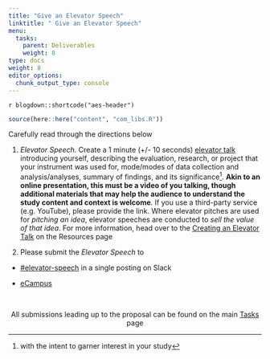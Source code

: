 ```yaml
---
title: "Give an Elevator Speech"
linktitle: " Give an Elevator Speech"
menu:
  tasks:
    parent: Deliverables
    weight: 8
type: docs
weight: 8
editor_options: 
  chunk_output_type: console
---
```


`r blogdown::shortcode("aes-header")`

<style>
.article-style img, 
.article-style video {
  margin-left: 0;
  margin-right: auto;
  margin-top: 0rem;
  margin-bottom: 1rem;
  vertical-align: text-top;
  padding: 0;
  bottom: 0px;
  display: inline;
}
</style>

```r
source(here::here("content", "com_libs.R"))
```

Carefully read through the directions below 

1. *Elevator Speech*. Create a 1 minute (+/- 10 seconds) [elevator talk](https://uclalibrary.github.io/research-tips/deconstructing-the-elevator-speech/){target="_blank"} introducing yourself, describing the evaluation, research, or project that your instrument was used for, mode/modes of data collection and analysis/analyses, summary of findings, and its significance^[with the intent to garner interest in your study]. **Akin to an online presentation, this must be a video of you talking, though additional materials that may help the audience to understand the study content and context is welcome**. If you use a third-party service (e.g. YouTube), please provide the link. Where elevator pitches are used for *pitching an idea*, elevator speeches are conducted to *sell the value of that idea*. For more information, head over to the [Creating an Elevator Talk](/resources/elevatortalk/) on the Resources page

2. Please submit the *Elevator Speech* to
  + [#elevator-speech]("https://edp618fall2022.slack.com/archives/C04CV0ANEB1"){target="_blank"} in a single posting on Slack
  
  + [eCampus]("https://ecampus.wvu.edu")
  
<br />

<center>
<p id="rounded_corners">
All submissions leading up to the proposal can be found on the main <a href="/tasks/#proposal">Tasks</a> page
<p>
</center>
